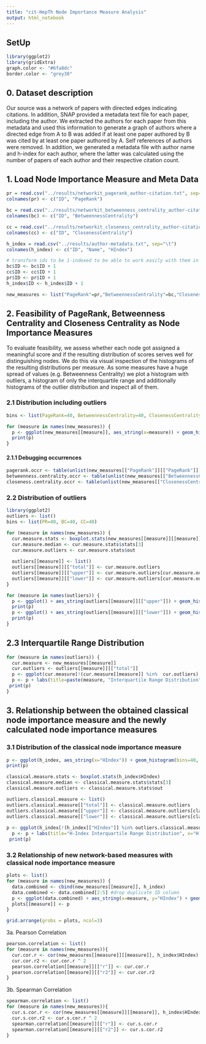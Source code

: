 ```yaml
---
title: "cit-HepTh Node Importance Measure Analysis"
output: html_notebook
---
```


## SetUp
```r
library(ggplot2)
library(gridExtra)
graph.color <- "#6fa8dc"
border.color <- "grey30"
```


## 0. Dataset description

Our source was a network of papers with directed edges indicating citations. In addition, SNAP provided a metadata text file for each paper, including the author. We extracted the authors for each paper from this metadata and used this information to generate a graph of authors where a directed edge from A to B was added if at least one paper authored by B was cited by at least one paper authored by A. Self references of authors were removed. In addition, we generated a metadata file with author name and h-index for each author, where the latter was calculated using the number of papers of each author and their respective citation count.

## 1. Load Node Importance Measure and Meta Data

```r
pr = read.csv("../results/networkit_pagerank_author-citation.txt", sep="\t", header = FALSE)
colnames(pr) <- c("ID", "PageRank")

bc = read.csv("../results/networkit_betweenness_centrality_author-citation_reversed.txt", sep="\t", header = FALSE)
colnames(bc) <- c("ID", "BetweennessCentrality")

cc = read.csv("../results/networkit_closeness_centrality_author-citation_reversed.txt", sep="\t", header = FALSE)
colnames(cc) <- c("ID", "ClosenessCentrality")

h_index = read.csv("../results/author-metadata.txt", sep="\t")
colnames(h_index) <- c("ID", "Name", "HIndex")

# transform ids to be 1-indexed to be able to work easily with them in R
bc$ID <- bc$ID + 1
cc$ID <- cc$ID + 1
pr$ID <- pr$ID + 1
h_index$ID <- h_index$ID + 1

new_measures <- list("PageRank"=pr,"BetweennessCentrality"=bc,"ClosenessCentrality"=cc)
```

## 2. Feasibility of PageRank, Betweenness Centrality and Closeness Centrality as Node Importance Measures

To evaluate feasibility, we assess whether each node got assigned a meaningful score and if the resulting distribution of scores serves well for distinguishing nodes. We do this via visual inspection of the histograms of the resulting distributions per measure. As some measures have a huge spread of values (e.g. Betweenness Centrality) we plot a histogram with outliers, a histogram of only the interquartile range and additionally histograms of the outlier distribution and inspect all of them.

### 2.1 Distribution including outliers

```r
bins <- list(PageRank=40, BetweennessCentrality=40, ClosenessCentrality=40)

for (measure in names(new_measures)) {
  p <- ggplot(new_measures[[measure]], aes_string(x=measure)) + geom_histogram(bins=bins[[measure]], fill=graph.color, color=border.color) + labs(title=paste(measure, "Distribution"), y="Count")
  print(p)
}
```

#### 2.1.1 Debugging occurrences

```r
pagerank.occr <- table(unlist(new_measures[["PageRank"]][["PageRank"]]))
betweenness.centrality.occr <- table(unlist(new_measures[["BetweennessCentrality"]][["BetweennessCentrality"]]))
closeness.centrality.occr <- table(unlist(new_measures[["ClosenessCentrality"]][["ClosenessCentrality"]]))
```

### 2.2 Distribution of outliers

```r
library(ggplot2)
outliers <- list()
bins <- list(PR=40, BC=40, CC=40)

for (measure in names(new_measures)) {
  cur.measure.stats <- boxplot.stats(new_measures[[measure]][[measure]])
  cur.measure.median <- cur.measure.stats$stats[3]
  cur.measure.outliers <- cur.measure.stats$out
  
  outliers[[measure]] <- list()
  outliers[[measure]][["total"]] <- cur.measure.outliers
  outliers[[measure]][["upper"]] <- cur.measure.outliers[cur.measure.outliers > cur.measure.median]
  outliers[[measure]][["lower"]] <- cur.measure.outliers[cur.measure.outliers < cur.measure.median]
}

for (measure in names(outliers)) {
  p <- ggplot() + aes_string(outliers[[measure]][["upper"]]) + geom_histogram(bins=bins[[measure]], fill=graph.color, color=border.color) + labs(title=paste(measure,"Interquartile Range Upper Outlier Distribution"), x=measure, y="Count")
  print(p)
  p <- ggplot() + aes_string(outliers[[measure]][["lower"]]) + geom_histogram(bins=bins[[measure]], fill=graph.color, color=border.color) + labs(title=paste(measure, "Interquartile Range Lower Outlier Distribution"), x=measure, y="Count")
  print(p)
}
```

## 2.3 Interquartile Range Distribution
```r
for (measure in names(outliers)) {
  cur.measure <- new_measures[[measure]]
  cur.outliers <- outliers[[measure]][["total"]]
  p <- ggplot(cur.measure[!(cur.measure[[measure]] %in%  cur.outliers),]) + aes_string(x=measure) + geom_histogram(bins=bins[[measure]], fill=graph.color, color=border.color)
  p <- p + labs(title=paste(measure, "Interquartile Range Distribution"), x=measure, y="Count")
 print(p)
}
```

## 3. Relationship between the obtained classical node importance measure and the newly calculated node importance measures

### 3.1 Distribution of the classical node importance measure
```r
p <- ggplot(h_index, aes_string(x="HIndex")) + geom_histogram(bins=40, fill=graph.color, color=border.color) + labs(title="H-Index Distribution", y="Count")
print(p)
```
```r
classical.measure.stats <- boxplot.stats(h_index$HIndex)
classical.measure.median <- classical.measure.stats$stats[3]
classical.measure.outliers <- classical.measure.stats$out

outliers.classical.measure <- list()
outliers.classical.measure[["total"]] <- classical.measure.outliers
outliers.classical.measure[["upper"]] <- classical.measure.outliers[classical.measure.outliers > classical.measure.median]
outliers.classical.measure[["lower"]] <- classical.measure.outliers[classical.measure.outliers < classical.measure.median]
 
p <- ggplot(h_index[!(h_index[["HIndex"]] %in% outliers.classical.measure[["total"]]),]) + aes_string(x="HIndex") + geom_histogram(bins=40, fill=graph.color, color=border.color)
  p <- p + labs(title="H-Index Interquartile Range Distribution", x="H-Index", y="Count")
 print(p)
```
### 3.2 Relationship of new network-based measures with classical node importance measure
```r

plots <- list()
for (measure in names(new_measures)) {
  data.combined <- cbind(new_measures[[measure]], h_index)
  data.combined <- data.combined[2:5] #drop duplicate ID column
  p <- ggplot(data.combined) + aes_string(x=measure, y="HIndex") + geom_point(alpha = 0.65, color=graph.color) + labs(title= paste(measure, "vs. H-Index"), x=measure, y="H-Index")
  plots[[measure]] <- p
}

grid.arrange(grobs = plots, ncol=3)

```

3a. Pearson Correlation
```r
pearson.correlation <- list()
for (measure in names(new_measures)){
  cur.cor.r <- cor(new_measures[[measure]][[measure]], h_index$HIndex)
  cur.cor.r2 <- cur.cor.r ^ 2
  pearson.correlation[[measure]][["r"]] <- cur.cor.r
  pearson.correlation[[measure]][["r2"]] <- cur.cor.r2
}

```

3b. Spearman Correlation

```r
spearman.correlation <- list()
for (measure in names(new_measures)){
  cur.s.cor.r <- cor(new_measures[[measure]][[measure]], h_index$HIndex, method="spearman")
  cur.s.cor.r2 <- cur.s.cor.r ^ 2
  spearman.correlation[[measure]][["r"]] <- cur.s.cor.r
  spearman.correlation[[measure]][["r2"]] <- cur.s.cor.r2
}
```


